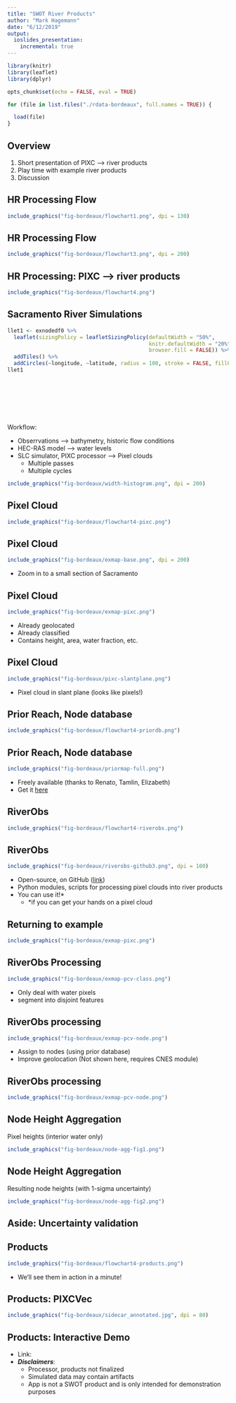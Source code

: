 ```yaml
---
title: "SWOT River Products"
author: "Mark Hagemann"
date: "6/12/2019"
output: 
  ioslides_presentation:
    incremental: true
---
```


```r
library(knitr)
library(leaflet)
library(dplyr)

opts_chunk$set(echo = FALSE, eval = TRUE)

for (file in list.files("./rdata-bordeaux", full.names = TRUE)) {

  load(file)
}

```


## Overview

1. Short presentation of PIXC --> river products
2. Play time with example river products
3. Discussion

## HR Processing Flow

```r
include_graphics("fig-bordeaux/flowchart1.png", dpi = 130)
```

## HR Processing Flow

```r
include_graphics("fig-bordeaux/flowchart3.png", dpi = 200)
```


## HR Processing: PIXC --> river products

```r
include_graphics("fig-bordeaux/flowchart4.png")
```




## Sacramento River Simulations {.columns-2 .smaller}

```r
llet1 <- exnodedf0 %>%
  leaflet(sizingPolicy = leafletSizingPolicy(defaultWidth = "50%", 
                                             knitr.defaultWidth = "20%",
                                             browser.fill = FALSE)) %>% 
  addTiles() %>% 
  addCircles(~longitude, ~latitude, radius = 100, stroke = FALSE, fillOpacity = 0.8)
llet1
```

<br/>
<br/>
<br/>
<br/>
<br/>

Workflow:

- Obserrvations --> bathymetry, historic flow conditions
- HEC-RAS model --> water levels
- SLC simulator, PIXC processor --> Pixel clouds
  - Multiple passes
  - Multiple cycles

```r
include_graphics("fig-bordeaux/width-histogram.png", dpi = 200)
```

## Pixel Cloud

```r
include_graphics("fig-bordeaux/flowchart4-pixc.png")
```


## Pixel Cloud

```r
include_graphics("fig-bordeaux/exmap-base.png", dpi = 200)
```

- Zoom in to a small section of Sacramento



## Pixel Cloud {.smaller}

```r
include_graphics("fig-bordeaux/exmap-pixc.png")
```

- Already geolocated
- Already classified
- Contains height, area, water fraction, etc.


## Pixel Cloud


```r
include_graphics("fig-bordeaux/pixc-slantplane.png")
```

- Pixel cloud in slant plane (looks like pixels!)

## Prior Reach, Node database

```r
include_graphics("fig-bordeaux/flowchart4-priordb.png")
```


## Prior Reach, Node database

```r
include_graphics("fig-bordeaux/priormap-full.png")
```

- Freely available (thanks to Renato, Tamlin, Elizabeth)
- Get it [here](https://osu.app.box.com/s/0rvisixd9lung1nqxkjo3msl89z9nkvk)

## RiverObs

```r
include_graphics("fig-bordeaux/flowchart4-riverobs.png")
```


## RiverObs

```r
include_graphics("fig-bordeaux/riverobs-github3.png", dpi = 100)
```


- Open-source, on GitHub ([link](https://github.com/SWOTAlgorithms/RiverObs))
- Python modules, scripts for processing pixel clouds into river products
- You can use it!* 
  - *if you can get your hands on a pixel cloud



## Returning to example 

```r
include_graphics("fig-bordeaux/exmap-pixc.png")
```

## RiverObs Processing


```r
include_graphics("fig-bordeaux/exmap-pcv-class.png")
```

- Only deal with water pixels
- segment into disjoint features

## RiverObs processing


```r
include_graphics("fig-bordeaux/exmap-pcv-node.png")
```

- Assign to nodes (using prior database)
- Improve geolocation (Not shown here, requires CNES module)

## RiverObs processing

```r
include_graphics("fig-bordeaux/exmap-pcv-node.png")
```


## Node Height Aggregation

Pixel heights (interior water only)

```r
include_graphics("fig-bordeaux/node-agg-fig1.png")
```

## Node Height Aggregation

Resulting node heights (with 1-sigma uncertainty)

```r
include_graphics("fig-bordeaux/node-agg-fig2.png")
```

## Aside: Uncertainty validation




## Products


```r
include_graphics("fig-bordeaux/flowchart4-products.png")
```

- We'll see them in action in a minute!

## Products: PIXCVec

```r
include_graphics("fig-bordeaux/sidecar_annotated.jpg", dpi = 80)
```


## Products: Interactive Demo

- Link: [](http://swot-riv-viz.shinyapps.io/riverproducts/)
- ***Disclaimers***:
  - Processor, products not finalized
  - Simulated data may contain artifacts
  - App is not a SWOT product and is only intended for demonstration purposes

